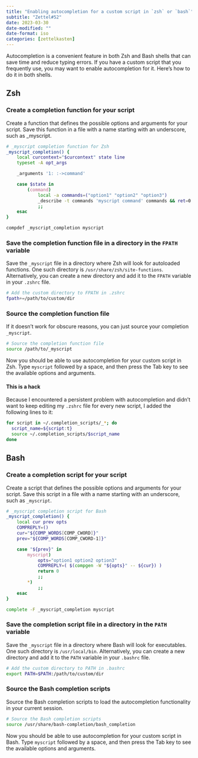 ```yaml
---
title: "Enabling autocompletion for a custom script in `zsh` or `bash`"
subtitle: "Zettel#52"
date: 2023-03-30
date-modified: ""
date-format: iso
categories: [zettelkasten]
---
```

Autocompletion is a convenient feature in both Zsh and Bash shells that can save time and reduce typing errors. If you have a custom script that you frequently use, you may want to enable autocompletion for it. Here's how to do it in both shells.

## Zsh

### Create a completion function for your script

Create a function that defines the possible options and arguments for your script. Save this function in a file with a name starting with an underscore, such as _myscript.

```zsh
# _myscript completion function for Zsh
_myscript_completion() {
    local curcontext="$curcontext" state line
    typeset -A opt_args

    _arguments '1: :->command'

    case $state in
        (command)
            local -a commands=("option1" "option2" "option3")
            _describe -t commands 'myscript command' commands && ret=0
            ;;
    esac
}

compdef _myscript_completion myscript
``` 

### Save the completion function file in a directory in the `FPATH` variable

Save the `_myscript` file in a directory where Zsh will look for autoloaded functions. One such directory is `/usr/share/zsh/site-functions`. Alternatively, you can create a new directory and add it to the `FPATH` variable in your `.zshrc` file.

```zsh
# Add the custom directory to FPATH in .zshrc
fpath+=/path/to/custom/dir
```

### Source the completion function file

If it doesn't work for obscure reasons, you can just source your completion `_myscript`.

```zsh
# Source the completion function file
source /path/to/_myscript
```

Now you should be able to use autocompletion for your custom script in Zsh. Type `myscript` followed by a space, and then press the Tab key to see the available options and arguments.

#### This is a hack

Because I encountered a persistent problem with autocompletion and didn't want to keep editing my `.zshrc` file for every new script, I added the following lines to it:

```bash
for script in ~/.completion_scripts/_*; do
  script_name=${script:t}
  source ~/.completion_scripts/$script_name
done
```

## Bash

### Create a completion script for your script

Create a script that defines the possible options and arguments for your script. Save this script in a file with a name starting with an underscore, such as `_myscript`.

```bash
# _myscript completion script for Bash
_myscript_completion() {
    local cur prev opts
    COMPREPLY=()
    cur="${COMP_WORDS[COMP_CWORD]}"
    prev="${COMP_WORDS[COMP_CWORD-1]}"

    case "${prev}" in
        myscript)
            opts="option1 option2 option3"
            COMPREPLY=( $(compgen -W "${opts}" -- ${cur}) )
            return 0
            ;;
        *)
            ;;
    esac
}

complete -F _myscript_completion myscript
```

### Save the completion script file in a directory in the `PATH` variable

Save the `_myscript` file in a directory where Bash will look for executables. One such directory is `/usr/local/bin`. Alternatively, you can create a new directory and add it to the `PATH` variable in your `.bashrc` file.

```bash
# Add the custom directory to PATH in .bashrc
export PATH=$PATH:/path/to/custom/dir
```

### Source the Bash completion scripts

Source the Bash completion scripts to load the autocompletion functionality in your current session.

```bash
# Source the Bash completion scripts
source /usr/share/bash-completion/bash_completion
```

Now you should be able to use autocompletion for your custom script in Bash. Type `myscript` followed by a space, and then press the Tab key to see the available options and arguments.
